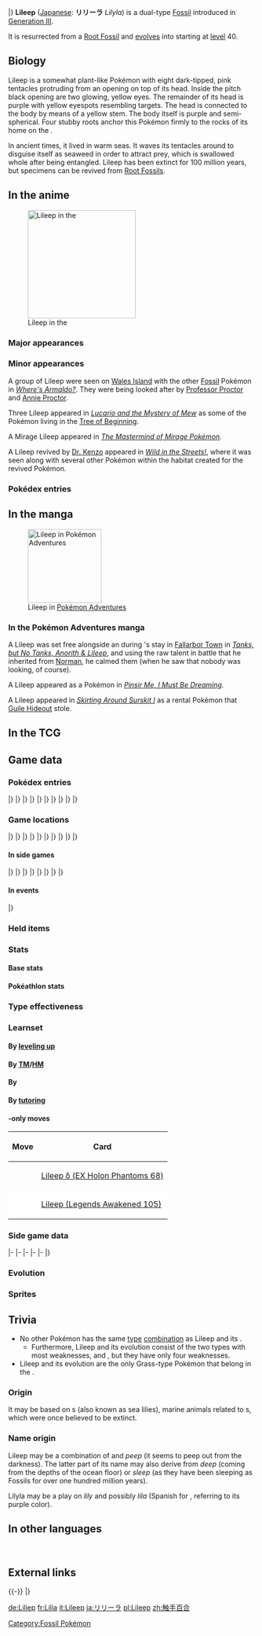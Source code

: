 {{PokémonPrevNext/Head|type=Rock|type2=Grass}}
{{PokémonPrevNext/GO|species=Lileep}}
{{PokémonPrevNext/Pokémon|type=Rock|prevnum=344|prev=Claydol|nextnum=346|next=Cradily|roundleft=bl|roundright=br}}
|}
{{Pokémon Infobox
|name=Lileep
|jname=リリーラ
|jtranslit=Rirīra
|tmname=Lilyla
|ndex=345
|hdex=133
|hdex6=138
|typebox=1
|type1=Rock
|type2=Grass
|category=Sea Lily
|height-ftin=3'03"
|height-m=1.0
|weight-lbs=52.5
|weight-kg=23.8
|abilityn=d
|ability1=Suction Cups
|abilityd=Storm Drain
|egggroupn=1
|egggroup1=Water 3
|eggcycles=30
|evtotal=1
|evsd=1
|expyield=71
|g4exp=99
|oldexp=121
|lv100exp=600,000
|gendercode=31
|color=Purple
|catchrate=45
|body=05
|pokefordex=lileep
|generation=3
|friendship=70
}}
'''Lileep''' ([[List of Japanese Pokémon names|Japanese]]: '''リリーラ''' ''Lilyla'') is a dual-type {{2t|Rock|Grass}} [[Fossil]] {{OBP|Pokémon|species}} introduced in [[Generation III]].

It is resurrected from a [[Root and Claw Fossils|Root Fossil]] and [[Evolution|evolves]] into {{p|Cradily}} starting at [[level]] 40.

==Biology==
Lileep is a somewhat plant-like Pokémon with eight dark-tipped, pink tentacles protruding from an opening on top of its head. Inside the pitch black opening are two glowing, yellow eyes. The remainder of its head is purple with yellow eyespots resembling targets. The head is connected to the body by means of a yellow stem. The body itself is purple and semi-spherical. Four stubby roots anchor this Pokémon firmly to the rocks of its home on the {{DL|List of Pokémon by habitat|Sea Pokémon|sea floor}}. 

In ancient times, it lived in warm seas. It waves its tentacles around to disguise itself as seaweed in order to attract prey, which is swallowed whole after being entangled. Lileep has been extinct for 100 million years, but specimens can be revived from [[Root and Claw Fossils|Root Fossil]]s.

==In the anime==
[[File:Wales Island Lileep.png|thumb|220px|left|Lileep in the {{pkmn|anime}}]]
===Major appearances===

===Minor appearances===
A group of Lileep were seen on [[Wales Island]] with the other [[Fossil]] Pokémon in ''[[AG102|Where's Armaldo?]]''. They were being looked after by [[Professor Proctor]] and [[Annie Proctor]].

Three Lileep appeared in ''[[M08|Lucario and the Mystery of Mew]]'' as some of the Pokémon living in the [[Tree of Beginning]].

A Mirage Lileep appeared in ''[[The Mastermind of Mirage Pokémon]]''.

A Lileep revived by [[Dr. Kenzo]] appeared in ''[[DP017|Wild in the Streets!]]'', where it was seen along with several other Pokémon within the habitat created for the revived Pokémon.

===Pokédex entries===
{{Animedexheader|Hoenn}}
{{Animedexbody|AG102|Lileep|Ash's Pokédex|Lileep, the Sea Lily Pokémon. Lileep is believed to affix itself to stones on the ocean floor, and uses its petal-like tentacles to catch prey.}}
{{Animedexfooter/Pokémon|''Advanced Generation''|Hoenn}}

==In the manga==
[[File:Lileep and Anorith Adventures.png|thumb|150px|Lileep in [[Pokémon Adventures]]]]
===In the Pokémon Adventures manga===
A Lileep was set free alongside an {{p|Anorith}} during {{adv|Ruby}}'s stay in [[Fallarbor Town]] in ''[[PS225|Tanks, but No Tanks, Anorith & Lileep]]'', and using the raw talent in battle that he inherited from [[Norman]], he calmed them (when he saw that nobody was looking, of course).

A Lileep appeared as a {{DL|Battle Frontier (Generation III)|Battle Factory}} Pokémon in ''[[PS306|Pinsir Me, I Must Be Dreaming]]''. 

A Lileep appeared in ''[[PS315|Skirting Around Surskit I]]'' as a rental Pokémon that [[Guile Hideout]] stole.

==In the TCG==
{{main|Lileep (TCG)}}

==Game data==
===Pokédex entries===
{{Dex/Header|type=Rock|type2=Grass}}
{{Dex/NA|gen=III}}
{{Dex/Gen|gen=III}}
{{Dex/Entry1|v=Ruby|t=FFF|entry=Lileep became extinct approximately a hundred million years ago. This ancient Pokémon attaches itself to a rock on the seafloor and catches approaching prey using tentacles shaped like flower petals.}}
{{Dex/Entry1|v=Sapphire|t=FFF|entry=Lileep is an ancient Pokémon that was regenerated from a fossil. It remains permanently anchored to a rock. From its immobile perch, this Pokémon intently scans for prey with its two eyes.}}
{{Dex/Entry1|v=Emerald|t=FFF|entry=It disguises itself as seaweed by making its tentacles sway. Unsuspecting prey that come too close are swallowed whole. It became extinct 100 million years ago.}}
{{Dex/Entry2|v=FireRed|v2=LeafGreen|entry=It became extinct roughly 100 million years ago. It was regenerated from a fossil using advanced techniques.}}
|}
|}
{{Dex/Gen|gen=IV}}
{{Dex/Entry3|v=Diamond|v2=Pearl|v3=Platinum|entry=It lived on the seafloor 100 million years ago and was reanimated scientifically.}}
{{Dex/Entry2|v=HeartGold|v2=SoulSilver|entry=It disguises its tentacles as flowers to attract and catch prey. It became extinct in ancient times.}}
|}
|}
{{Dex/Gen|gen=V}}
{{Dex/Entry2|v=Black|v2=White|t=FFF|entry=It lived on the seafloor 100 million years ago and was reanimated scientifically.}}
{{Dex/Entry2|v=Black 2|v2=White 2|t=FFF|entry=It lived on the seafloor 100 million years ago and was reanimated scientifically.}}
|}
|}
{{Dex/Gen|gen=VI}}
{{Dex/Entry1|v=X|t=FFF|entry=It disguises its tentacles as flowers to attract and catch prey. It became extinct in ancient times.}}
{{Dex/Entry1|v=Y|entry=It lived on the seafloor 100 million years ago and was reanimated scientifically.}}
{{Dex/Entry1|t=FFF|v=Omega Ruby|entry=Lileep became extinct approximately a hundred million years ago. This ancient Pokémon attaches itself to a rock on the seafloor and catches approaching prey using tentacles shaped like flower petals.}}
{{Dex/Entry1|t=FFF|v=Alpha Sapphire|entry=Lileep is an ancient Pokémon that was regenerated from a fossil. It remains permanently anchored to a rock. From its immobile perch, this Pokémon intently scans for prey with its two eyes.}}
|}
|}
{{Dex/Gen|gen=VII}}
{{Dex/Entry1|v=Ultra Sun|entry=In ancient times, it lived in warm seas. It disguised itself as seaweed to ambush its prey and devoured them whole when they got close.}}
{{Dex/Entry1|v=Ultra Moon|entry=It sticks to rocks with its powerful suckers and can't be washed away no matter how rough the surf gets.}}
|}
|}
{{Dex/Footer}}

===Game locations===
{{Availability/Header|type=Rock|type2=Grass}}
{{Availability/NA|gen=III}}
{{Availability/Gen|gen=III}}
{{Availability/Entry2|v=Ruby|v2=Sapphire|t=FFF|t2=FFF|area=Revive from [[Root and Claw Fossils|Root Fossil]] at [[Rustboro City]]'s [[Devon Corporation]]}}
{{Availability/Entry1|v=Emerald|t=FFF|area=Revive from [[Root and Claw Fossils|Root Fossil]] at [[Rustboro City]]'s [[Devon Corporation]]}}
{{Availability/Entry2/None|v=FireRed|v2=LeafGreen}}
{{Availability/Entry1/None|v=Colosseum}}
{{Availability/Entry1/None|v=XD|link=Pokémon XD: Gale of Darkness}}
|}
|}
{{Availability/Gen|gen=IV}}
{{Availability/Entry2|v=Diamond|v2=Pearl|area=Revive from [[Root and Claw Fossils|Root Fossil]] at the [[Oreburgh Mining Museum]]}}
{{Availability/Entry1|v=Platinum|area=Revive from [[Root and Claw Fossils|Root Fossil]] at the [[Oreburgh Mining Museum]]}}
{{Availability/Entry1/None|v=HeartGold|area=[[Trade]]<br>Receive [[Root and Claw Fossils|Root Fossil]] [[held item|held]] by a [[trade]]d Pokémon and revive it}}
{{Availability/Entry1|v=SoulSilver|area=Revive from [[Root and Claw Fossils|Root Fossil]] at the [[Pewter Museum of Science]]}}
{{Availability/Entry1|v=Pal Park|color={{locationcolor/light|ocean}}|link=Pal Park|area={{DL|List of Pokémon by Pal Park location|Sea}}}}
|}
|}
{{Availability/Gen|gen=V}}
{{Availability/Entry2|v=Black|v2=White|t=FFF|area=Revive from [[Root and Claw Fossils|Root Fossil]] at the {{DL|Nacrene City|Nacrene Museum}}}}
{{Availability/Entry2|v=Black 2|v2=White 2|t=FFF|area=Revive from [[Root and Claw Fossils|Root Fossil]] at the {{DL|Nacrene City|Nacrene Museum}}}}
{{Availability/Entry1|v=Dream World|color={{dream color}}|area={{dwa|Sparkling Sea}}}}
|}
|}
{{Availability/Gen|gen=VI}}
{{Availability/Entry1|2|v=X|t=FFF|area=Revive from [[Root and Claw Fossils|Root Fossil]] at the [[Ambrette Town]] {{DL|Ambrette Town|Fossil Lab}}}}
{{Availability/Entry1/None|2|v=Y|area=[[Trade]]<br>Receive [[Root and Claw Fossils|Root Fossil]] [[held item|held]] by a [[trade]]d Pokémon and revive it}}
{{Availability/Entry2|v=Omega Ruby|v2=Alpha Sapphire|t=FFF|t2=FFF|area=Revive from [[Root and Claw Fossils|Root Fossil]] at [[Rustboro City]]'s [[Devon Corporation]]}}
|}
|}
{{Availability/Gen|gen=VII}}
{{Availability/Entry2/None|v=Sun|v2=Moon|area=[[Trade]]<br/>Receive [[Root and Claw Fossils|Root Fossil]] [[held item|held]] by a [[trade]]d Pokémon and revive it
}}
{{Availability/Entry2|v=Ultra Sun|v2=Ultra Moon|area=Revive from [[Root and Claw Fossils|Root Fossil]] at the [[Fossil Restoration Center]] on {{rt|8|Alola}}}}
|}
|}
{{Availability/Footer}}

====In side games====
{{Availability/Header|type=Rock|type2=Grass}}
{{Availability/NA|gen=III}}
{{Availability/Gen|gen=III}}
{{Availability/Entry1|v=Pinball: R&S|link=Pokémon Pinball: Ruby & Sapphire|color={{ruby color}}|t=fff|area=Ocean ({{color2|{{ruby color}}|Ruby Field}})}}
{{Availability/Entry1|v=Trozei!|color={{yellow color}}|area=Endless Level 17, Endless Level 46, Forever Level 7, [[Mr. Who's Den]]}}
{{Availability/Entry2|v=MD Red|v2=MD Blue|link=Pokémon Mystery Dungeon: Red Rescue Team and Blue Rescue Team|area=[[Silver Trench]] (80F-89F)}}
|}
|}
{{Availability/Gen|gen=IV}}
{{Availability/Entry2|v=MD Time|v2=MD Darkness|link=Pokémon Mystery Dungeon: Explorers of Time and Explorers of Darkness|area=[[Drenched Bluff]] (B1-B6)}}
{{Availability/Entry1|v=MD Sky|link=Pokémon Mystery Dungeon: Explorers of Sky|area=[[Drenched Bluff]] (B1-B6)}}
<!--{{Availability/Entry1|v=MD Blazing|link=Pokémon Mystery Dungeon (WiiWare)|color={{fire color}}|area=}}-->
|}
|}
{{Availability/Gen|gen=V}}
{{Availability/Entry1|1|v=Rumble Blast|color={{fire color}}|area=Beach: [[Sunny Seashore]]}}
{{Availability/Entry1|1|v=Rumble U|color={{fire color}}|area=[[Entranceway#The Hidden Basement|Entranceway: The Hidden Basement]]}}
|}
|}
{{Availability/Gen|gen=VI}}
{{Availability/Entry1|1|v=Battle Trozei|color={{defense color}}|area=[[Safari Jungle#Thursday Stage 2|Safari Jungle: Stage 2]]{{dotw|Th}}}}
{{Availability/Entry1|1|v=Shuffle|color={{beauty color}}|area=[[Nacht Carnival|Nacht Carnival: Stage 507]]}}
{{Availability/Entry1|1|v=Rumble World|color={{fire color}}|area=[[Sapphire Sea#Sea of Origin|Sapphire Sea: Sea of Origin]] <small>(All Areas)</small>}}
|}
|}
{{Availability/Footer}}

====In events====
{{eventAvail/h|type=Rock|type2=Grass}}
{{eventAvail|{{gameabbrev5|BWB2W2}}|Pokémon Adventure Camp Lileep|Japan|Japanese|15|July 21, 2012 to September 30, 2013|link=List of local Japanese event Pokémon distributions in Generation V#Lileep}}
|}

===Held items===
{{HeldItems
|type=Rock|type2=Grass
|event1=Tanga Berry|event1type=Berry|event1rar=100
}}

===Stats===
====Base stats====
{{BaseStats
|type=Rock
|type2=Grass
|HP=66
|Attack=41
|Defense=77
|SpAtk=61
|SpDef=87
|Speed=23}}

====Pokéathlon stats====
{{Pokéthlon
|type=Rock
|type2=Grass
|Speed=1
|SpeedMax=3
|Power=3
|PowerMax=4
|Technique=2
|TechniqueMax=3
|Stamina=4
|StaminaMax=5
|Jump=2
|JumpMax=2
}}

===Type effectiveness===
{{TypeEffectiveness
|type1=Rock
|type2=Grass
|Normal=   50
|Flying=  100
|Fighting=200
|Ground=  100
|Rock=    100
|Bug=     200
|Poison=  100
|Ghost=   100
|Steel=   200
|Fire=    100
|Grass=   100
|Electric= 50
|Psychic= 100
|Water=   100
|Ice=     200
|Dragon=  100
|Dark=    100
|Fairy=   100
|notes=yes
|stormdrain=maybe}}

===Learnset===
====By [[Level|leveling up]]====
{{learnlist/levelh/7|Lileep|Rock|Grass|3}}
{{learnlist/level7|1|Astonish|Ghost|Physical|30|100|15}}
{{learnlist/level7|1|Constrict|Normal|Physical|10|100|35}}
{{learnlist/level7|5|Acid|Poison|Special|40|100|30}}
{{learnlist/level7|9|Ingrain|Grass|Status|&mdash;|&mdash;|20}}
{{learnlist/level7|13|Confuse Ray|Ghost|Status|&mdash;|100|10}}
{{learnlist/level7|17|Ancient Power|Rock|Special|60|100|5||'''}}
{{learnlist/level7|21|Brine|Water|Special|65|100|10}}
{{learnlist/level7|26|Giga Drain|Grass|Special|75|100|10||'''}}
{{learnlist/level7|31|Gastro Acid|Poison|Status|&mdash;|100|10}}
{{learnlist/level7|36|Amnesia|Psychic|Status|&mdash;|&mdash;|20}}
{{learnlist/level7|41|Energy Ball|Grass|Special|90|100|10||'''}}
{{learnlist/level7|46|Stockpile|Normal|Status|&mdash;|&mdash;|20}}
{{learnlist/level7|46|Spit Up|Normal|Special|&mdash;|100|10}}
{{learnlist/level7|46|Swallow|Normal|Status|&mdash;|&mdash;|10}}
{{learnlist/level7|52|Wring Out|Normal|Special|&mdash;|100|5}}
{{learnlist/levelf/7|Lileep|Rock|Grass|3}}

====By [[TM]]/[[HM]]====
{{learnlist/tmh/7|Lileep|Rock|Grass|3}}
{{learnlist/tm7|TM06|Toxic|Poison|Status|&mdash;|90|10}}
{{learnlist/tm7|TM10|Hidden Power|Normal|Special|60|100|15}}
{{learnlist/tm7|TM11|Sunny Day|Fire|Status|&mdash;|&mdash;|5}}
{{learnlist/tm7|TM17|Protect|Normal|Status|&mdash;|&mdash;|10}}
{{learnlist/tm7|TM21|Frustration|Normal|Physical|&mdash;|100|20}}
{{learnlist/tm7|TM22|Solar Beam|Grass|Special|120|100|10||'''}}
{{learnlist/tm7|TM23|Smack Down|Rock|Physical|50|100|15||'''}}
{{learnlist/tm7|TM27|Return|Normal|Physical|&mdash;|100|20}}
{{learnlist/tm7|TM32|Double Team|Normal|Status|&mdash;|&mdash;|15}}
{{learnlist/tm7|TM36|Sludge Bomb|Poison|Special|90|100|10}}
{{learnlist/tm7|TM37|Sandstorm|Rock|Status|&mdash;|&mdash;|10}}
{{learnlist/tm7|TM39|Rock Tomb|Rock|Physical|60|95|15||'''}}
{{learnlist/tm7|TM42|Facade|Normal|Physical|70|100|20}}
{{learnlist/tm7|TM44|Rest|Psychic|Status|&mdash;|&mdash;|10}}
{{learnlist/tm7|TM45|Attract|Normal|Status|&mdash;|100|15}}
{{learnlist/tm7|TM48|Round|Normal|Special|60|100|15}}
{{learnlist/tm7|TM53|Energy Ball|Grass|Special|90|100|10||'''}}
{{learnlist/tm7|TM69|Rock Polish|Rock|Status|&mdash;|&mdash;|20}}
{{learnlist/tm7|TM75|Swords Dance|Normal|Status|&mdash;|&mdash;|20}}
{{learnlist/tm7|TM80|Rock Slide|Rock|Physical|75|90|10||'''}}
{{learnlist/tm7|TM83|Infestation|Bug|Special|20|100|20}}
{{learnlist/tm7|TM86|Grass Knot|Grass|Special|&mdash;|100|20||'''}}
{{learnlist/tm7|TM87|Swagger|Normal|Status|&mdash;|85|15}}
{{learnlist/tm7|TM88|Sleep Talk|Normal|Status|&mdash;|&mdash;|10}}
{{learnlist/tm7|TM90|Substitute|Normal|Status|&mdash;|&mdash;|10}}
{{learnlist/tm7|TM100|Confide|Normal|Status|&mdash;|&mdash;|20}}
{{learnlist/tmf/7|Lileep|Rock|Grass|3}}

====By {{pkmn|breeding}}====
{{learnlist/breedh/7|Lileep|Rock|Grass|3}}
{{learnlist/breed7|{{MSP|072|Tentacool}}{{MSP|073|Tentacruel}}|Barrier|Psychic|Status|&mdash;|&mdash;|20}}
{{learnlist/breed7|{{MSP|564|Tirtouga}}{{MSP|565|Carracosta}}|Curse|Ghost|Status|&mdash;|&mdash;|10}}
{{learnlist/breed7|{{MSP|140|Kabuto}}{{MSP|141|Kabutops}}{{MSP|222|Corsola}}|Endure|Normal|Status|&mdash;|&mdash;|10}}
{{learnlist/breed7|{{MSP|140|Kabuto}}{{MSP|141|Kabutops}}|Mega Drain|Grass|Special|40|100|15||'''}}
{{learnlist/breed7|{{MSP|222|Corsola}}|Mirror Coat|Psychic|Special|&mdash;|100|20}}
{{learnlist/breed7|{{MSP|222|Corsola}}|Recover|Normal|Status|&mdash;|&mdash;|10}}
{{learnlist/breed7|{{MSP|138|Omanyte}}{{MSP|139|Omastar}}{{MSP|140|Kabuto}}{{MSP|141|Kabutops}}{{MSP|222|Corsola}}{{MSP|345|Lileep}}<br>{{MSP|346|Cradily}}{{MSP|347|Anorith}}{{MSP|348|Armaldo}}{{MSP|564|Tirtouga}}{{MSP|565|Carracosta}}{{MSP|566|Archen}}<br>{{MSP|567|Archeops}}{{MSP|688|Binacle}}{{MSP|689|Barbaracle}}|Stealth Rock|Rock|Status|&mdash;|&mdash;|20|‡}}
{{learnlist/breed7|{{MSP|138|Omanyte}}{{MSP|139|Omastar}}|Tickle|Normal|Status|&mdash;|100|20}}
{{learnlist/breed7|{{MSP|072|Tentacool}}{{MSP|073|Tentacruel}}{{MSP|140|Kabuto}}{{MSP|141|Kabutops}}{{MSP|345|Lileep}}{{MSP|346|Cradily}}|Wring Out|Normal|Special|&mdash;|100|5}}
{{learnlist/breedf/7|Lileep|Rock|Grass|3}}

====By [[Move Tutor|tutoring]]====
{{learnlist/tutorh/7|Lileep|Rock|Grass|3}}
{{learnlist/tutor7|Bind|Normal|Physical|15|85|20|||no|yes}}
{{learnlist/tutor7|Earth Power|Ground|Special|90|100|10|||no|yes}}
{{learnlist/tutor7|Gastro Acid|Poison|Status|—|100|10|||no|yes}}
{{learnlist/tutor7|Giga Drain|Grass|Special|75|100|10||'''|no|yes}}
{{learnlist/tutor7|Pain Split|Normal|Status|—|—|20|||no|yes}}
{{learnlist/tutor7|Seed Bomb|Grass|Physical|80|100|15||'''|no|yes}}
{{learnlist/tutor7|Snore|Normal|Special|50|100|15|||no|yes}}
{{learnlist/tutor7|Stealth Rock|Rock|Status|—|—|20|||no|yes}}
{{learnlist/tutor7|Synthesis|Grass|Status|—|—|5|||no|yes}}
{{learnlist/tutor7|Worry Seed|Grass|Status|—|100|10|||no|yes}}
{{learnlist/tutorf/7|Lileep|Rock|Grass|3}}

===={{Trading Card Game}}-only moves====
{| class="roundy" style="margin:auto; background: #{{tcg grass color light}}; border: 3px solid #{{tcg grass color}}"
! Move
! Card
|- style="background:#fff"
| {{m|Mud Shot}}
| [[Lileep δ (EX Holon Phantoms 68)]]
|-
| style="background:#fff; {{roundybl|5px}}" | {{m|Absorb}}
| style="background:#fff; {{roundybr|5px}}" | [[Lileep (Legends Awakened 105)]]
|}

===Side game data===
{{Spindata/Head|type=Rock|type2=Grass}}
{{Spindata/PinballRS|col=3|type=Rock|ndex=345|acquisition=Catch}}
{{Spindata/Trozei|col=3|type=Rock|ndex=345|rarity=Common}}
|-
{{Spindata/MDRB|col=6|type=Rock|ndex=345
|body=1
|rate=7.3
|area=Deep-Sea Floor
|P1=I've returned from 100 million years ago!
|P2=My health is half gone already...
|P3=I'm close to done... I want to sleep as a fossil again...
|PL=Yes! I've leveled up! It fills me with glee!
}}
|-
{{Spindata/MDTDS|col=6|type=Rock|ndex=345
|body=1
|rate=6.4
|IQ=F
}}
|-
{{Spindata/RumbleBlast|col=6|type=Rock
|att=1
|def=3
|speed=2
}}
|-
{{Spindata/Battle Trozei|col=3|type=Rock|ndex=345
|power=1
}}
{{Spindata/Shuffle|col=3|type=Rock|ndex=345|num=658
|min=50
|max=100
|raisemaxlevel=5
|skill=Mind Zap
|skilldesc=Delays your opponent's disruptions.
}}
|-
{{Spindata/GO|col=6|type=Rock|ndex=345
|buddy=3
|evocandy=50
|stamina=132
|attack=105
|defense=154
|fast={{m|Acid}}, {{m|Infestation}}
|special={{m|Grass Knot}}, {{m|Mirror Coat}}, {{m|Ancient Power}}
}}
|}

===Evolution===
{{Evobox-2
|type1=Rock
|type2=Grass
|pictype=art
|no1=345
|name1=Lileep
|type1-1=Rock
|type2-1=Grass
|evo1={{bag|Rare Candy}}<br>{{color2|000|Level|Level 40}}
|no2=346
|name2=Cradily
|type1-2=Rock
|type2-2=Grass}}

===Sprites===
{{Spritebox/Header|type=Rock|type2=Grass}}
{{Spritebox/NA|gen=III}}
{{Spritebox/3|ndex=345}}
{{Spritebox/4|ndex=345}}
{{Spritebox/5|ndex=345}}
{{Spritebox/6|ndex=345}}
{{Spritebox/7|ndex=345}}
{{Spritebox/Footer|345|Lileep}}

==Trivia==
* No other Pokémon has the same [[type]] [[List of Pokémon with unique type combinations|combination]] as Lileep and its {{p|Cradily|evolution}}.
** Furthermore, Lileep and its evolution consist of the two types with most weaknesses, {{t|Grass}} and {{t|Rock}}, but they have only four weaknesses.
* Lileep and its evolution are the only Grass-type Pokémon that belong in the {{egg3|Water 3}}.

===Origin===
{{Bulbanews|On the Origin of Species: Lileep and Cradily}}
It may be based on {{wp|crinoid}}s (also known as sea lilies), marine animals related to {{wp|seastar}}s, which were once believed to be extinct.

===Name origin===
Lileep may be a combination of ''{{wp|lily}}'' and ''peep'' (it seems to peep out from the darkness). The latter part of its name may also derive from ''deep'' (coming from the depths of the ocean floor) or ''sleep'' (as they have been sleeping as Fossils for over one hundred million years).

Lilyla may be a play on ''lily'' and possibly ''lila'' (Spanish for {{wp|Syringa|lilac}}, referring to its purple color).

==In other languages==
{{Other languages|type=Rock|type2=Grass
|ja=リリーラ ''Lilyla''|jameaning=From ''lily'' and possibly ''lila''
|fr=Lilia|frmeaning=Variation of {{tt|''lilas''|lilac}}
|es=Lileep|esmeaning=Same as English name
|de=Liliep|demeaning=From ''{{tt|Lilie|lily}}'' and possibly ''{{wp|Likiep Atoll|Likiep}}'' (a {{wp|Coral atoll|coral atoll}} in the Pacific Ocean)
|it=Lileep|itmeaning=Same as English name
|ko=릴링 ''Lilring''|komeaning=From ''lily''
|zh_cmn=觸手百合 / 触手百合 ''Chùshǒubǎihé''|zh_cmnmeaning=Literally "Tentacled lily"
|hi=लिलीप ''Lileep''|himeaning=Transliteration of English name
}}
<br clear="left">

==External links==

{{-}}
{{PokémonPrevNext/Head|type=Rock|type2=Grass}}
{{PokémonPrevNext/Pokémon|type=Rock|prevnum=344|prev=Claydol|nextnum=346|next=Cradily}}
|}
{{Project Pokédex notice}}

[[Category:Fossil Pokémon]]

[[de:Liliep]]
[[fr:Lilia]]
[[it:Lileep]]
[[ja:リリーラ]]
[[pl:Lileep]]
[[zh:触手百合]]